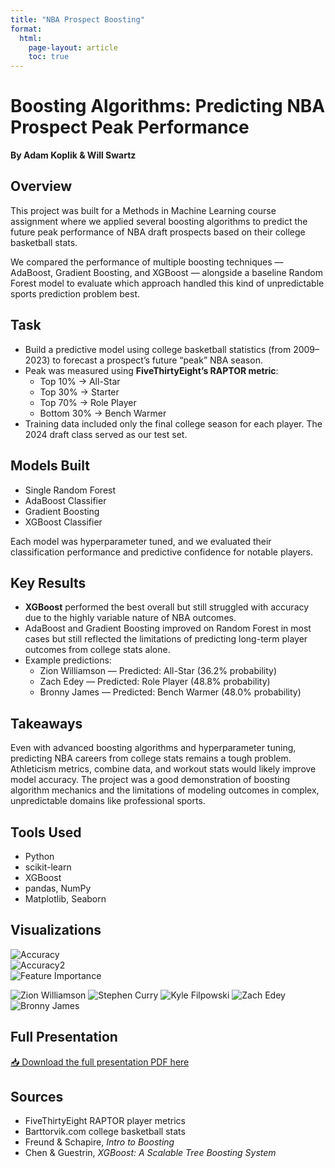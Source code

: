 ```yaml
---
title: "NBA Prospect Boosting"
format:
  html:
    page-layout: article
    toc: true
---
```


# Boosting Algorithms: Predicting NBA Prospect Peak Performance

**By Adam Koplik & Will Swartz**

## Overview  
This project was built for a Methods in Machine Learning course assignment where we applied several boosting algorithms to predict the future peak performance of NBA draft prospects based on their college basketball stats.

We compared the performance of multiple boosting techniques — AdaBoost, Gradient Boosting, and XGBoost — alongside a baseline Random Forest model to evaluate which approach handled this kind of unpredictable sports prediction problem best.

## Task  

- Build a predictive model using college basketball statistics (from 2009–2023) to forecast a prospect's future “peak” NBA season.
- Peak was measured using **FiveThirtyEight's RAPTOR metric**:
  - Top 10% → All-Star  
  - Top 30% → Starter  
  - Top 70% → Role Player  
  - Bottom 30% → Bench Warmer  
- Training data included only the final college season for each player. The 2024 draft class served as our test set.

## Models Built  

- Single Random Forest  
- AdaBoost Classifier  
- Gradient Boosting  
- XGBoost Classifier  

Each model was hyperparameter tuned, and we evaluated their classification performance and predictive confidence for notable players.

## Key Results  

- **XGBoost** performed the best overall but still struggled with accuracy due to the highly variable nature of NBA outcomes.
- AdaBoost and Gradient Boosting improved on Random Forest in most cases but still reflected the limitations of predicting long-term player outcomes from college stats alone.
- Example predictions:
  - Zion Williamson — Predicted: All-Star (36.2% probability)
  - Zach Edey — Predicted: Role Player (48.8% probability)
  - Bronny James — Predicted: Bench Warmer (48.0% probability)

## Takeaways  

Even with advanced boosting algorithms and hyperparameter tuning, predicting NBA careers from college stats remains a tough problem. Athleticism metrics, combine data, and workout stats would likely improve model accuracy. The project was a good demonstration of boosting algorithm mechanics and the limitations of modeling outcomes in complex, unpredictable domains like professional sports.

## Tools Used  

- Python  
- scikit-learn  
- XGBoost  
- pandas, NumPy  
- Matplotlib, Seaborn  

## Visualizations 

![Accuracy](images/accuracy.jpeg)  
![Accuracy2](images/accuracy2.jpeg)  
![Feature Importance](images/importance.jpeg)

![Zion Williamson](images/zion.jpeg)
![Stephen Curry](images/steph.jpeg)
![Kyle Filpowski](images/filpowski.jpeg)
![Zach Edey](images/edey.jpeg)
![Bronny James](images/bronny.jpeg)

## Full Presentation  

[📥 Download the full presentation PDF here](boosting_algorthims.pdf)

## Sources  

- FiveThirtyEight RAPTOR player metrics  
- Barttorvik.com college basketball stats  
- Freund & Schapire, *Intro to Boosting*  
- Chen & Guestrin, *XGBoost: A Scalable Tree Boosting System*
